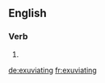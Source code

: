 ==English==

===Verb===
{{head|en|present participle}}

# {{present participle of|exuviate|lang=en|nocat=1}}

[[de:exuviating]]
[[fr:exuviating]]